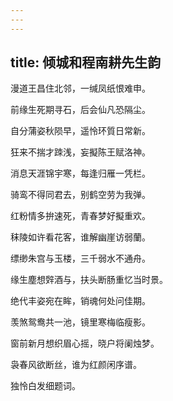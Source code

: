 ```yaml
---
---
---
```

title: 倾城和程南耕先生韵
---



漫道王昌住北邻，一缄凤纸恨难申。

前缘生死期寻石，后会仙凡恐隔尘。

自分蒲姿秋陨早，遥怜环質日常新。

狂来不揣才䟱浅，妄擬陈王赋洛神。

消息天涯锦宇寒，每逢归雁一凭栏。

骑鸾不得同君去，别鹤空劳为我弹。

红粉情多拚速死，青春梦好擬重欢。

秣陵如许看花客，谁解幽崖访弱蘭。

缥缈朱宫与玉楼，三千弱水不通舟。

缘生塵想辤酒与，扶头断肠重忆当时景。

绝代丰姿宛在眸，销魂何处问佳期。

羡煞鸳鸯共一池，镜里寒梅临瘦影。

窗前新月想织眉心摇，晓户将阑烛梦。

袅春风欲断丝，谁为红颜闲序谱。

独怜白发细题词。